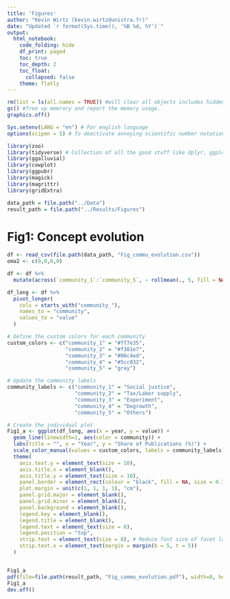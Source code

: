 ```yaml
---
title: 'Figures'
author: "Kevin Wirtz (kevin.wirtz@unistra.fr)"
date: "Updated `r format(Sys.time(), '%B %d, %Y')`"
output:
  html_notebook:
    code_folding: hide
    df_print: paged
    toc: true
    toc_depth: 2
    toc_float:
      collapsed: false
    theme: flatly
---
```


```r

rm(list = ls(all.names = TRUE)) #will clear all objects includes hidden objects.
gc() #free up memrory and report the memory usage.
graphics.off()

Sys.setenv(LANG = "en") # For english language
options(scipen = 5) # To deactivate annoying scientific number notation

library(zoo)
library(tidyverse) # Collection of all the good stuff like dplyr, ggplot2 ect.
library(ggalluvial)
library(cowplot)
library(ggpubr)
library(magick)
library(magrittr)
library(gridExtra)

data_path = file.path("../Data") 
result_path = file.path("../Results/Figures") 

```

# Fig1: Concept evolution

```r
df <- read_csv(file.path(data_path, "Fig_commu_evolution.csv"))
oma2 <- c(0,0,0,0)

df <- df %>%
  mutate(across(`community_1`:`community_5`, ~ rollmean(., 5, fill = NA, align = "center")))

df_long <- df %>%
  pivot_longer(
    cols = starts_with("community_"),
    names_to = "community",
    values_to = "value"
  )

```



```r

# Define the custom colors for each community
custom_colors <- c("community_1" = "#ff7e35",
                   "community_2" = "#f381e7",
                   "community_3" = "#00c4ed",
                   "community_4" = "#5cc032",
                   "community_5" = "gray")

# Update the community labels
community_labels <- c("community_1" = "Social justice",
                      "community_2" = "Tax/Labor supply",
                      "community_3" = "Experiment",
                      "community_4" = "Degrowth",
                      "community_5" = "Others")

# Create the individual plot
Fig1_a <- ggplot(df_long, aes(x = year, y = value)) +
  geom_line(linewidth=1, aes(color = community)) +
  labs(title = "", x = "Year", y = "Share of Publications (%)") +
  scale_color_manual(values = custom_colors, labels = community_labels) + # Apply custom colors and labels
  theme(
    axis.text.y = element_text(size = 10),
    axis.title.x = element_blank(),
    axis.title.y = element_text(size = 10),
    panel.border = element_rect(colour = "black", fill = NA, size = 0.75),
    plot.margin = unit(c(1, 1, 1, 1), "cm"),
    panel.grid.major = element_blank(),
    panel.grid.minor = element_blank(),
    panel.background = element_blank(),
    legend.key = element_blank(),
    legend.title = element_blank(),
    legend.text = element_text(size = 8),
    legend.position = "top",
    strip.text = element_text(size = 8), # Reduce font size of facet labels
    strip.text.x = element_text(margin = margin(b = 5, t = 5))
  )


Fig1_a
pdf(file=file.path(result_path, "Fig_commu_evolution.pdf"), width=8, height=6, family="Helvetica", pointsize=10)
Fig1_a
dev.off()




```